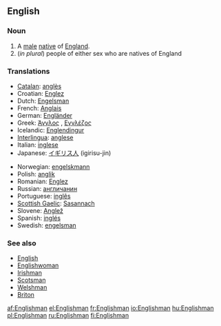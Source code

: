 ==English==

===Noun===
{{en-noun|Englishmen}}

# A [[male]] [[native]] of [[England]].
# (''in plural'') people of either sex who are natives of England

===Translations===
{{rfc-level|Translations at L3+ (AutoFormat would have corrected level of Translations)}}
{{top}}
*[[Catalan]]: [[anglès]] {{m}}
*Croatian: [[Englez]] {{m}}
*Dutch: [[Engelsman]] {{m}}
*French: [[Anglais]] {{m}}
*German: [[Engländer]] {{m}}
*Greek: [[Άγγλος]] {{m}}, [[Εγγλέζος]] {{m}}
*Icelandic: [[Englendingur]] {{mf}}
*[[Interlingua]]: [[anglese]]
*Italian: [[inglese]] {{m}}
*Japanese: [[イギリス人]] (igirisu-jin)
{{mid}}
*Norwegian: [[engelskmann]] {{m}}
*Polish: [[anglik]] {{m}}
*Romanian: [[Englez]] {{m}}
*Russian: [[англичанин]] {{m}}
*Portuguese: [[inglês]] {{m}}
*[[Scottish Gaelic]]: [[Sasannach]] {{m}}
*Slovene: [[Anglež]] {{m}}
*Spanish: [[inglés]] {{m}}
*Swedish: [[engelsman]] {{m}}
{{bottom}}

===See also===
*[[English]]
*[[Englishwoman]]
*[[Irishman]]
*[[Scotsman]]
*[[Welshman]]
*[[Briton]]

[[af:Englishman]]
[[el:Englishman]]
[[fr:Englishman]]
[[io:Englishman]]
[[hu:Englishman]]
[[pl:Englishman]]
[[ru:Englishman]]
[[fi:Englishman]]